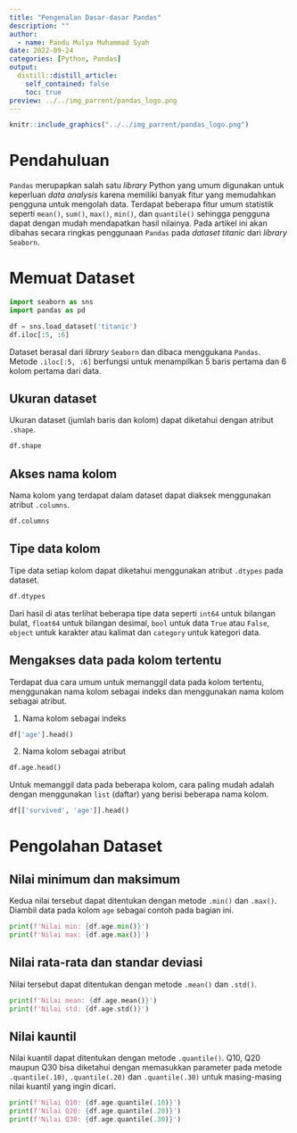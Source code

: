 ```yaml
---
title: "Pengenalan Dasar-dasar Pandas"
description: ""  
author:
  - name: Pandu Mulya Muhammad Syah
date: 2022-09-24
categories: [Python, Pandas]
output:
  distill::distill_article:
    self_contained: false
    toc: true
preview: ../../img_parrent/pandas_logo.png
---
```


```r
knitr::include_graphics("../../img_parrent/pandas_logo.png")
```

# Pendahuluan
`Pandas` merupapkan salah satu *library* Python yang umum digunakan untuk keperluan *data analysis* karena memiliki banyak fitur yang memudahkan pengguna untuk mengolah data. Terdapat beberapa fitur umum statistik seperti `mean()`, `sum()`, `max()`, `min()`, dan `quantile()` sehingga pengguna dapat dengan mudah mendapatkan hasil nilainya. Pada artikel ini akan dibahas secara ringkas penggunaan `Pandas` pada *dataset titanic* dari *library* `Seaborn`.

# Memuat Dataset

```python
import seaborn as sns
import pandas as pd

df = sns.load_dataset('titanic')
df.iloc[:5, :6]
```

Dataset berasal dari *library* `Seaborn` dan dibaca menggukana `Pandas`. Metode `.iloc[:5, :6]` berfungsi untuk menampilkan 5 baris pertama dan 6 kolom pertama dari data.

## Ukuran dataset

Ukuran dataset (jumlah baris dan kolom) dapat diketahui dengan atribut `.shape`.

```python
df.shape
```

## Akses nama kolom

Nama kolom yang terdapat dalam dataset dapat diaksek menggunakan atribut `.columns`.

```python
df.columns
```


## Tipe data kolom

Tipe data setiap kolom dapat diketahui menggunakan atribut `.dtypes` pada dataset.

```python
df.dtypes
```

Dari hasil di atas terlihat beberapa tipe data seperti `int64` untuk bilangan bulat, `float64` untuk bilangan desimal, `bool` untuk data `True` atau `False`, `object` untuk karakter atau kalimat dan `category` untuk kategori data.

## Mengakses data pada kolom tertentu

Terdapat dua cara umum untuk memanggil data pada kolom tertentu, menggunakan nama kolom sebagai indeks dan menggunakan nama kolom sebagai atribut.

1. Nama kolom sebagai indeks

```python
df['age'].head()
```

2. Nama kolom sebagai atribut

```python
df.age.head()
```

Untuk memanggil data pada beberapa kolom, cara paling mudah adalah dengan menggunakan `list` (daftar) yang berisi beberapa nama kolom.

```python
df[['survived', 'age']].head()
```

# Pengolahan Dataset
## Nilai minimum dan maksimum
Kedua nilai tersebut dapat ditentukan dengan metode `.min()` dan `.max()`. Diambil data pada kolom `age` sebagai contoh pada bagian ini.

```python
print(f'Nilai min: {df.age.min()}')
print(f'Nilai max: {df.age.max()}')
```

## Nilai rata-rata dan standar deviasi
Nilai tersebut dapat ditentukan dengan metode `.mean()` dan `.std()`.

```python
print(f'Nilai mean: {df.age.mean()}')
print(f'Nilai std: {df.age.std()}')
```

## Nilai kauntil
Nilai kuantil dapat ditentukan dengan metode `.quantile()`. Q10, Q20 maupun Q30 bisa diketahui dengan memasukkan parameter pada metode `.quantile(.10)`, `.quantile(.20)` dan `.quantile(.30)` untuk masing-masing nilai kuantil yang ingin dicari.

```python
print(f'Nilai Q10: {df.age.quantile(.10)}')
print(f'Nilai Q20: {df.age.quantile(.20)}')
print(f'Nilai Q30: {df.age.quantile(.30)}')
```

